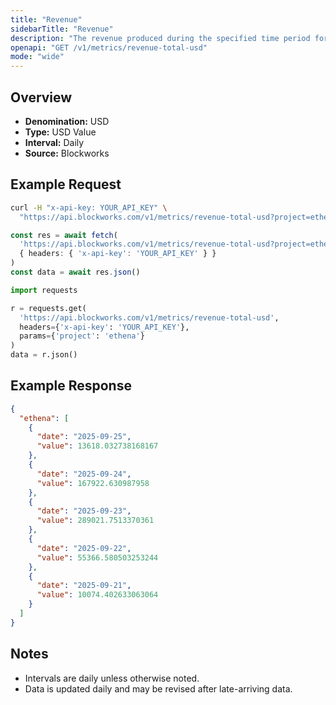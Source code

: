 ```yaml
---
title: "Revenue"
sidebarTitle: "Revenue"
description: "The revenue produced during the specified time period for given project."
openapi: "GET /v1/metrics/revenue-total-usd"
mode: "wide"
---
```


## Overview

- **Denomination:** USD
- **Type:** USD Value
- **Interval:** Daily
- **Source:** Blockworks

## Example Request

<CodeGroup>

```bash cURL
curl -H "x-api-key: YOUR_API_KEY" \
  "https://api.blockworks.com/v1/metrics/revenue-total-usd?project=ethena"
```

```typescript TypeScript
const res = await fetch(
  'https://api.blockworks.com/v1/metrics/revenue-total-usd?project=ethena',
  { headers: { 'x-api-key': 'YOUR_API_KEY' } }
)
const data = await res.json()
```

```python Python
import requests

r = requests.get(
  'https://api.blockworks.com/v1/metrics/revenue-total-usd',
  headers={'x-api-key': 'YOUR_API_KEY'},
  params={'project': 'ethena'}
)
data = r.json()
```

</CodeGroup>

## Example Response

```json
{
  "ethena": [
    {
      "date": "2025-09-25",
      "value": 13618.032738168167
    },
    {
      "date": "2025-09-24",
      "value": 167922.630987958
    },
    {
      "date": "2025-09-23",
      "value": 289021.7513370361
    },
    {
      "date": "2025-09-22",
      "value": 55366.580503253244
    },
    {
      "date": "2025-09-21",
      "value": 10074.402633063064
    }
  ]
}
```

## Notes
- Intervals are daily unless otherwise noted.
- Data is updated daily and may be revised after late-arriving data.